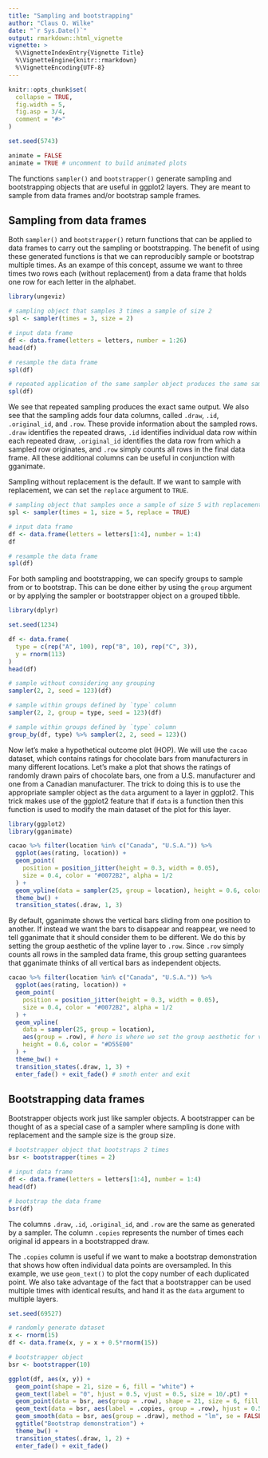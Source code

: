 ```yaml
---
title: "Sampling and bootstrapping"
author: "Claus O. Wilke"
date: "`r Sys.Date()`"
output: rmarkdown::html_vignette
vignette: >
  %\VignetteIndexEntry{Vignette Title}
  %\VignetteEngine{knitr::rmarkdown}
  %\VignetteEncoding{UTF-8}
---
```


```r
knitr::opts_chunk$set(
  collapse = TRUE,
  fig.width = 5,
  fig.asp = 3/4,
  comment = "#>"
)

set.seed(5743)

animate = FALSE
animate = TRUE # uncomment to build animated plots
```

The functions `sampler()` and `bootstrapper()` generate sampling and bootstrapping objects that are useful in ggplot2 layers. They are meant to sample from data frames and/or bootstrap sample frames.

## Sampling from data frames

Both `sampler()` and `bootstrapper()` return functions that can be applied to data frames to carry out the sampling or bootstrapping. The benefit of using these generated functions is that we can reproducibly sample or bootstrap multiple times. As an exampe of this concept, assume we want to three times two rows each (without replacement) from a data frame that holds one row for each letter in the alphabet.
```r
library(ungeviz)

# sampling object that samples 3 times a sample of size 2
spl <- sampler(times = 3, size = 2)

# input data frame
df <- data.frame(letters = letters, number = 1:26)
head(df)

# resample the data frame
spl(df)

# repeated application of the same sampler object produces the same sample
spl(df)
```
We see that repeated sampling produces the exact same output. We also see that the sampling adds four data columns, called `.draw`, `.id`, `.original_id`, and `.row`. These provide information about the sampled rows. `.draw` identifies the repeated draws, `.id` identifies individual data row within each repeated draw, `.original_id` identifies the data row from which a sampled row originates, and `.row` simply counts all rows in the final data frame. All these additional columns can be useful in conjunction with gganimate.

Sampling without replacement is the default. If we want to sample with replacement, we can set the `replace` argument to `TRUE`.
```r
# sampling object that samples once a sample of size 5 with replacement
spl <- sampler(times = 1, size = 5, replace = TRUE)

# input data frame
df <- data.frame(letters = letters[1:4], number = 1:4)
df

# resample the data frame
spl(df)
```


For both sampling and bootstrapping, we can specify groups to sample from or to bootstrap. This can be done either by using the `group` argument or by applying the sampler or bootstrapper object on a grouped tibble.

```r
library(dplyr)

set.seed(1234)

df <- data.frame(
  type = c(rep("A", 100), rep("B", 10), rep("C", 3)),
  y = rnorm(113)
)
head(df)

# sample without considering any grouping
sampler(2, 2, seed = 123)(df)

# sample within groups defined by `type` column
sampler(2, 2, group = type, seed = 123)(df)

# sample within groups defined by `type` column
group_by(df, type) %>% sampler(2, 2, seed = 123)()
```

Now let's make a hypothetical outcome plot (HOP). We will use the `cacao` dataset, which contains ratings for chocolate bars from manufacturers in many different locations. Let's make a plot that shows the ratings of randomly drawn pairs of chocolate bars, one from a U.S. manufacturer and one from a Canadian manufacturer. The trick to doing this is to use the appropriate sampler object as the `data` argument to a layer in ggplot2. This trick makes use of the ggplot2 feature that if `data` is a function then this function is used to modify the main dataset of the plot for this layer.

```r
library(ggplot2)
library(gganimate)

cacao %>% filter(location %in% c("Canada", "U.S.A.")) %>%
  ggplot(aes(rating, location)) +
  geom_point(
    position = position_jitter(height = 0.3, width = 0.05), 
    size = 0.4, color = "#0072B2", alpha = 1/2
  ) +
  geom_vpline(data = sampler(25, group = location), height = 0.6, color = "#D55E00") +
  theme_bw() + 
  transition_states(.draw, 1, 3)
```

By default, gganimate shows the vertical bars sliding from one position to another. If instead we want the bars to disappear and reappear, we need to tell gganimate that it should consider them to be different. We do this by setting the group aesthetic of the vpline layer to `.row`. Since `.row` simply counts all rows in the sampled data frame, this group setting guarantees that gganimate thinks of all vertical bars as independent objects.
 
```r
cacao %>% filter(location %in% c("Canada", "U.S.A.")) %>%
  ggplot(aes(rating, location)) +
  geom_point(
    position = position_jitter(height = 0.3, width = 0.05), 
    size = 0.4, color = "#0072B2", alpha = 1/2
  ) +
  geom_vpline(
    data = sampler(25, group = location),
    aes(group = .row), # here is where we set the group aesthetic for vertical bars
    height = 0.6, color = "#D55E00"
  ) +
  theme_bw() + 
  transition_states(.draw, 1, 3) +
  enter_fade() + exit_fade() # smoth enter and exit
```

## Bootstrapping data frames

Bootstrapper objects work just like sampler objects. A bootstrapper can be thought of as a special case of a sampler where sampling is done with replacement and the sample size is the group size.

```r
# bootstrapper object that bootstraps 2 times
bsr <- bootstrapper(times = 2)

# input data frame
df <- data.frame(letters = letters[1:4], number = 1:4)
head(df)

# bootstrap the data frame
bsr(df)
```
The columns `.draw`, `.id`, `.original_id`, and `.row` are the same as generated by a sampler. The column `.copies` represents the number of times each original id appears in a bootstrapped draw.

The `.copies` column is useful if we want to make a bootstrap demonstration that shows how often individual data points are oversampled. In this example, we use `geom_text()` to plot the copy number of each duplicated point. We also take advantage of the fact that a bootstrapper can be used multiple times with identical results, and hand it as the `data` argument to multiple layers.

```r
set.seed(69527)

# randomly generate dataset
x <- rnorm(15)
df <- data.frame(x, y = x + 0.5*rnorm(15))

# bootstrapper object
bsr <- bootstrapper(10)

ggplot(df, aes(x, y)) +
  geom_point(shape = 21, size = 6, fill = "white") +
  geom_text(label = "0", hjust = 0.5, vjust = 0.5, size = 10/.pt) +
  geom_point(data = bsr, aes(group = .row), shape = 21, size = 6, fill = "blue") +
  geom_text(data = bsr, aes(label = .copies, group = .row), hjust = 0.5, vjust = 0.5, size = 10/.pt, color = "white") +
  geom_smooth(data = bsr, aes(group = .draw), method = "lm", se = FALSE) +
  ggtitle("Bootstrap demonstration") +
  theme_bw() + 
  transition_states(.draw, 1, 2) +
  enter_fade() + exit_fade()
```
